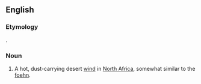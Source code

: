 ==English==

===Etymology===
{{etyl|ar|en}} {{m|ar|قِبْلِيّ||coming from the [[qibla]]}}.

===Noun===
{{en-noun}}

# A hot, dust-carrying desert [[wind]] in [[North Africa]], somewhat similar to the [[foehn]].